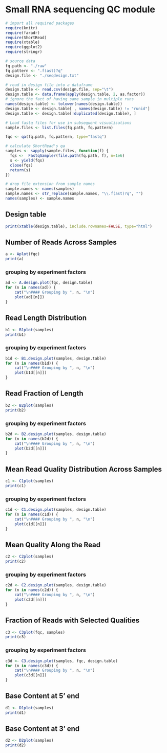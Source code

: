 Small RNA sequencing QC module
========================================================

```r
# import all required packages
require(knitr)
require(faradr)
require(ShortRead)
require(xtable)
require(ggplot2)
require(stringr)
```

```r
# source data
fq.path <- "./raw"
fq.pattern <- ".f(ast)?q"
design.file <- "./seqdesign.txt"
```

```r
# read in design file into a dataframe
design.table <- read.csv(design.file, sep="\t")
design.table <- data.frame(apply(design.table, 2, as.factor))
# ignore the fact of having same sample in multiple runs
names(design.table) <- tolower(names(design.table))
design.table <- design.table[ , names(design.table) != "runid"]
design.table <- design.table[!duplicated(design.table), ]

# Load fastq files for use in subsequent visualisations
sample.files <- list.files(fq.path, fq.pattern)

fqc <- qa(fq.path, fq.pattern, type="fastq")

# calculate ShortRead's qa 
samples <- sapply(sample.files, function(f) {
  fqs <-  FastqSampler(file.path(fq.path, f), n=1e6)
  s <- yield(fqs)
  close(fqs)
  return(s)
})

# drop file extension from sample names
sample.names <- names(samples)
sample.names <- str_replace(sample.names, "\\.f(ast)?q", "")
names(samples) <- sample.names
```

## Design table
```r
print(xtable(design.table), include.rownames=FALSE, type="html")
```

## Number of Reads Across Samples
```r
a <- Aplot(fqc)
print(a)
```

### grouping by experiment factors
```r
ad <- A.design.plot(fqc, design.table)
for (n in names(ad)) {
    cat("\n#### Grouping by ", n, "\n")
    plot(ad[[n]])
}
```

## Read Length Distribution
```r
b1 <- B1plot(samples)
print(b1)
```

### grouping by experiment factors
```r
b1d <- B1.design.plot(samples, design.table)
for (n in names(b1d)) {
    cat("\n#### Grouping by ", n, "\n")
    plot(b1d[[n]])
}

```

## Read Fraction of Length
```r
b2 <- B2plot(samples)
print(b2)
```

### grouping by experiment factors
```r
b2d <- B2.design.plot(samples, design.table)
for (n in names(b2d)) {
    cat("\n#### Grouping by ", n, "\n")
    plot(b2d[[n]])
}
```
## Mean Read Quality Distribution Across Samples
```r
c1 <- C1plot(samples)
print(c1)
```

### grouping by experiment factors
```r
c1d <- C1.design.plot(samples, design.table)
for (n in names(c1d)) {
    cat("\n#### Grouping by ", n, "\n")
    plot(c1d[[n]])
}
```

## Mean Quality Along the Read
```r
c2 <- C2plot(samples)
print(c2)
```

### grouping by experiment factors
```r
c2d <- C2.design.plot(samples, design.table)
for (n in names(c2d)) {
    cat("\n#### Grouping by ", n, "\n")
    plot(c2d[[n]])
}
```

## Fraction of Reads with Selected Qualities
```r
c3 <- C3plot(fqc, samples)
print(c3)
```

### grouping by experiment factors
```r
c3d <- C3.design.plot(samples, fqc, design.table)
for (n in names(c3d)) {
    cat("\n#### Grouping by ", n, "\n")
    plot(c3d[[n]])
}
```

## Base Content at 5' end
```r
d1 <- D1plot(samples)
print(d1)
```

## Base Content at 3' end
```r
d2 <- D2plot(samples)
print(d2)
```
